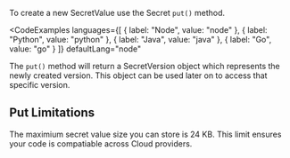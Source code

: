 To create a new SecretValue use the Secret `put()` method.

<CodeExamples 
	languages={[
	{
		label: "Node",
		value: "node"
	},
	{
		label: "Python",
		value: "python"
	},
	{
		label: "Java",
		value: "java"
	},
	{
		label: "Go",
		value: "go"
	}
	]}
	defaultLang="node"
>

<CodeSnippet snippet="nitrictech/node-sdk/examples/secrets/put.ts" />

<CodeSnippet snippet="nitrictech/python-sdk/examples/secrets/put.py" />

<CodeSnippet snippet="nitrictech/java-sdk/examples/src/main/java/examples/secrets/Put.java" />

<CodeSnippet snippet="nitrictech/go-sdk/examples/secrets/put.go" />

</CodeExamples>

The `put()` method will return a SecretVersion object which represents the newly created version. This object can be used later on to access that specific version.

## Put Limitations

The maximium secret value size you can store is 24 KB. This limit ensures your code is compatiable across Cloud providers.
